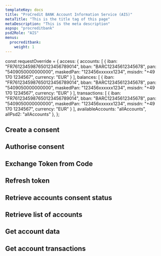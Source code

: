 ```yaml
---
templateKey: docs
title: "ProCredit BANK Account Information Service (AIS)"
metaTitle: "This is the title tag of this page"
metaDescription: "This is the meta description"
aspsp: "procreditbank"
psd2Role: "AIS"
menus:
  procreditbank: 
    weight: 1
---
```




const requestOverride = {
access: {
            accounts: [
              {
                iban: "FR7612345987650123456789014",
                bban: "BARC12345612345678",
                pan: "5409050000000000",
                maskedPan: "123456xxxxxx1234",
                msisdn: "+49 170 1234567",
                currency: "EUR"
              }
            ],
            balances: [
              {
                iban: "FR7612345987650123456789014",
                bban: "BARC12345612345678",
                pan: "5409050000000000",
                maskedPan: "123456xxxxxx1234",
                msisdn: "+49 170 1234567",
                currency: "EUR"
              }
            ],
            transactions: [
              {
                iban: "FR7612345987650123456789014",
                bban: "BARC12345612345678",
                pan: "5409050000000000",
                maskedPan: "123456xxxxxx1234",
                msisdn: "+49 170 1234567",
                currency: "EUR"
              }
            ],
            availableAccounts: "allAccounts",
            allPsd2: "allAccounts"
          },
          };




  <step>

  ## Create a consent

  <StepCreateAccountConsent requestOverride={requestOverride} />
  </step>
<step>

  ## Authorise consent

  <AuthoriseStep/>
</step>
<step>

  ## Exchange Token from Code

  <CreateToken/>
</step>
<step>

  ## Refresh token

  <RefreshToken/>
  </step>
  <step>

  ## Retrieve accounts consent status

  <AccountConsentStatus/>
  </step>
  <step>

  ## Retrieve list of accounts

  <StepAccounts/>
  </step>
  <step>

  ## Get account data

  <StepAccount/>
  </step>
  <step>

  ## Get account transactions

  <StepTransactions/>
  </step>

